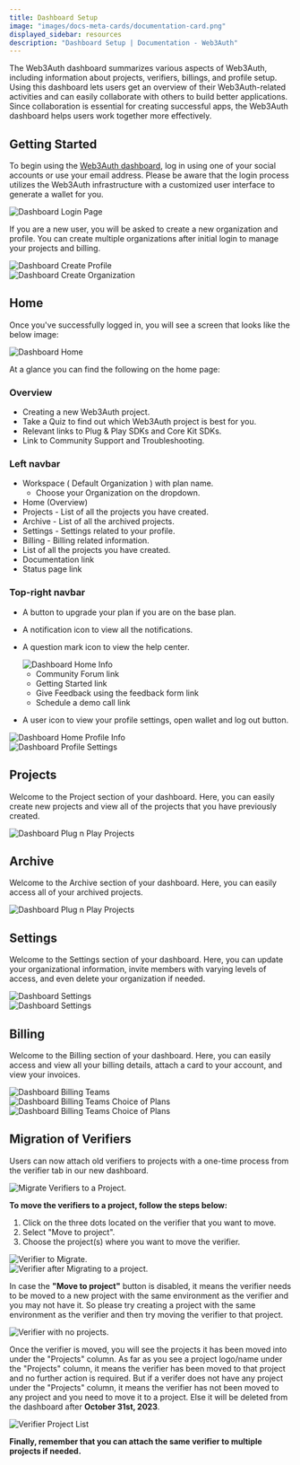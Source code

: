 ```yaml
---
title: Dashboard Setup
image: "images/docs-meta-cards/documentation-card.png"
displayed_sidebar: resources
description: "Dashboard Setup | Documentation - Web3Auth"
---
```



The Web3Auth dashboard summarizes various aspects of Web3Auth, including information about projects, verifiers, billings, and profile setup. Using
this dashboard lets users get an overview of their Web3Auth-related activities and can easily collaborate with others to build better applications.
Since collaboration is essential for creating successful apps, the Web3Auth dashboard helps users work together more effectively.

## Getting Started

To begin using the [Web3Auth dashboard](https://dashboard.web3auth.io), log in using one of your social accounts or use your email address. Please be
aware that the login process utilizes the Web3Auth infrastructure with a customized user interface to generate a wallet for you.

<div style={{ flexBasis: "300px", flexGrow: "1", textAlign: "center" }}>
  <img src={DashboardLoginPage} style={{ alignSelf: "center", maxWidth: "100%" }} alt="Dashboard Login Page" />
</div>

If you are a new user, you will be asked to create a new organization and profile. You can create multiple organizations after initial login to manage
your projects and billing.

<div style={{ flexBasis: "300px", flexGrow: "1", textAlign: "center" }}>
  <img src={DashboardCreateProfile} style={{ alignSelf: "center", maxWidth: "100%" }} alt="Dashboard Create Profile" />
</div>

<div style={{ flexBasis: "300px", flexGrow: "1", textAlign: "center" }}>
  <img src={DashboardCreateOrganization} style={{ alignSelf: "center", maxWidth: "100%" }} alt="Dashboard Create Organization" />
</div>

## Home

Once you've successfully logged in, you will see a screen that looks like the below image:

<div style={{ flexBasis: "300px", flexGrow: "1", textAlign: "center" }}>
  <img src={DashboardHome} style={{ alignSelf: "center", maxWidth: "100%" }} alt="Dashboard Home" />
</div>

At a glance you can find the following on the home page:

### Overview

- Creating a new Web3Auth project.
- Take a Quiz to find out which Web3Auth project is best for you.
- Relevant links to Plug & Play SDKs and Core Kit SDKs.
- Link to Community Support and Troubleshooting.

### Left navbar

- Workspace ( Default Organization ) with plan name.
  - Choose your Organization on the dropdown.
- Home (Overview)
- Projects - List of all the projects you have created.
- Archive - List of all the archived projects.
- Settings - Settings related to your profile.
- Billing - Billing related information.
- List of all the projects you have created.
- Documentation link
- Status page link

### Top-right navbar

- A button to upgrade your plan if you are on the base plan.
- A notification icon to view all the notifications.
- A question mark icon to view the help center.

  <div style={{ flexBasis: "300px", flexGrow: "1", textAlign: "center" }}>
    <img src={DashboardHomeInfo} style={{ alignSelf: "center", maxWidth: "100%" }} alt="Dashboard Home Info" />
  </div>

  - Community Forum link
  - Getting Started link
  - Give Feedback using the feedback form link
  - Schedule a demo call link

- A user icon to view your profile settings, open wallet and log out button.

<div style={{ flexBasis: "300px", flexGrow: "1", textAlign: "center" }}>
  <img src={DashboardHomeProfileInfo} style={{ alignSelf: "center", maxWidth: "100%" }} alt="Dashboard Home Profile Info" />
</div>

<div style={{ flexBasis: "300px", flexGrow: "1", textAlign: "center" }}>
  <img src={DashboardProfileSettings} style={{ alignSelf: "center", maxWidth: "100%" }} alt="Dashboard Profile Settings" />
</div>

## Projects

Welcome to the Project section of your dashboard. Here, you can easily create new projects and view all of the projects that you have previously
created.

<div style={{ flexBasis: "300px", flexGrow: "1", textAlign: "center" }}>
  <img src={DashboardProjectList} style={{ alignSelf: "center", maxWidth: "100%" }} alt="Dashboard Plug n Play Projects" />
</div>

## Archive

Welcome to the Archive section of your dashboard. Here, you can easily access all of your archived projects.

<div style={{ flexBasis: "300px", flexGrow: "1", textAlign: "center" }}>
  <img src={DashboardArchive} style={{ alignSelf: "center", maxWidth: "100%" }} alt="Dashboard Plug n Play Projects" />
</div>

## Settings

Welcome to the Settings section of your dashboard. Here, you can update your organizational information, invite members with varying levels of access,
and even delete your organization if needed.

<div style={{ flexBasis: "300px", flexGrow: "1", textAlign: "center" }}>
  <img src={DashboardOrganizationSettings} style={{ alignSelf: "center", maxWidth: "100%" }} alt="Dashboard Settings" />
</div>
<div style={{ flexBasis: "300px", flexGrow: "1", textAlign: "center" }}>
  <img src={DashboardSettingsMembers} style={{ alignSelf: "center", maxWidth: "100%" }} alt="Dashboard Settings" />
</div>

## Billing

Welcome to the Billing section of your dashboard. Here, you can easily access and view all your billing details, attach a card to your account, and
view your invoices.

<div style={{ flexBasis: "300px", flexGrow: "1", textAlign: "center" }}>
  <img src={DashboardBilling} style={{ alignSelf: "center", maxWidth: "100%" }} alt="Dashboard Billing Teams" />
</div>
<div style={{ flexBasis: "300px", flexGrow: "1", textAlign: "center" }}>
  <img src={DashboardBillingPlans} style={{ alignSelf: "center", maxWidth: "100%" }} alt="Dashboard Billing Teams Choice of Plans" />
</div>
<div style={{ flexBasis: "300px", flexGrow: "1", textAlign: "center" }}>
  <img src={DashboardBillingPayment} style={{ alignSelf: "center", maxWidth: "100%" }} alt="Dashboard Billing Teams Choice of Plans" />
</div>

## Migration of Verifiers

Users can now attach old verifiers to projects with a one-time process from the verifier tab in our new dashboard.

<div style={{ flexBasis: "300px", flexGrow: "1", textAlign: "center" }}>
  <img src={MigrateVerifiers} style={{ alignSelf: "center", maxWidth: "100%" }} alt="Migrate Verifiers to a Project." />
</div>

**To move the verifiers to a project, follow the steps below:**

1. Click on the three dots located on the verifier that you want to move.
2. Select "Move to project".
3. Choose the project(s) where you want to move the verifier.

<div style={{ flexBasis: "300px", flexGrow: "1", textAlign: "center" }}>
  <img src={VerifierToMigrate} style={{ alignSelf: "center", maxWidth: "100%" }} alt="Verifier to Migrate." />
</div>
<div style={{ flexBasis: "300px", flexGrow: "1", textAlign: "center" }}>
  <img src={VerifierAfterMigration} style={{ alignSelf: "center", maxWidth: "100%" }} alt="Verifier after Migrating to a project." />
</div>

In case the **"Move to project"** button is disabled, it means the verifier needs to be moved to a new project with the same environment as the
verifier and you may not have it. So please try creating a project with the same environment as the verifier and then try moving the verifier to that
project.

<div style={{ flexBasis: "300px", flexGrow: "1", textAlign: "center" }}>
  <img src={VerifierWithNoProjects} style={{ alignSelf: "center", maxWidth: "100%" }} alt="Verifier with no projects." />
</div>

Once the verifier is moved, you will see the projects it has been moved into under the "Projects" column. As far as you see a project logo/name under
the "Projects" column, it means the verifier has been moved to that project and no further action is required. But if a verifer does not have any
project under the "Projects" column, it means the verifier has not been moved to any project and you need to move it to a project. Else it will be
deleted from the dashboard after **October 31st, 2023**.

<div style={{ flexBasis: "300px", flexGrow: "1", textAlign: "center" }}>
  <img src={VerifierProjectList} style={{ alignSelf: "center", maxWidth: "100%" }} alt="Verifier Project List" />
</div>

**Finally, remember that you can attach the same verifier to multiple projects if needed.**
